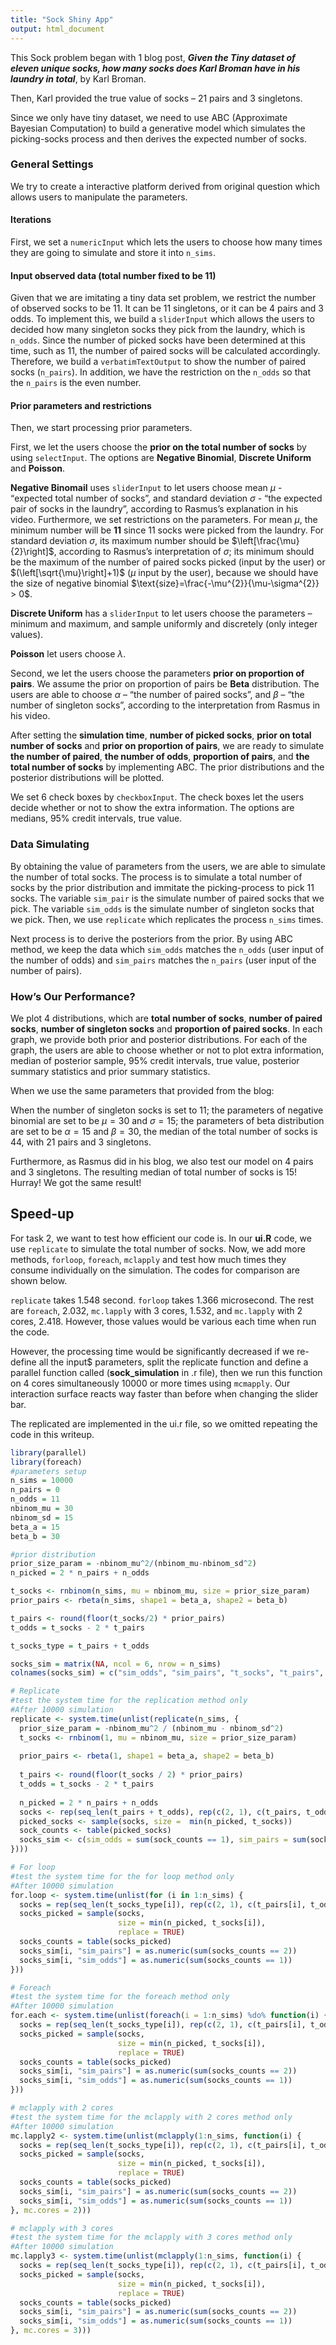 ```yaml
---
title: "Sock Shiny App"
output: html_document
---
```


This Sock problem began with 1 blog post, _**Given the Tiny dataset of eleven unique socks, how many socks does Karl Broman have in his laundry in total**_, by Karl Broman.

Then, Karl provided the true value of socks -- 21 pairs and 3 singletons.

Since we only have tiny dataset, we need to use ABC (Approximate Bayesian Computation) to build a generative model which simulates the picking-socks process and then derives the expected number of socks.

### General Settings

We try to create a interactive platform derived from original question which allows users to manipulate the parameters.

#### Iterations
First, we set a `numericInput` which lets the users to choose how many times they are going to simulate and store it into `n_sims`.

#### Input observed data (total number fixed to be 11)
Given that we are imitating a tiny data set problem, we restrict the number of observed socks to be 11. It can be 11 singletons, or it can be 4 pairs and 3 odds. To implement this, we build a `sliderInput` which allows the users to decided how many singleton socks they pick from the laundry, which is `n_odds`. Since the number of picked socks have been determined at this time, such as 11, the number of paired socks will be calculated accordingly. Therefore, we build a `verbatimTextOutput` to show the number of paired socks (`n_pairs`). In addition, we have the restriction on the `n_odds` so that the `n_pairs ` is the even number. 

#### Prior parameters and restrictions
Then, we start processing prior parameters.

First, we let the users choose the **prior on the total number of socks** by using `selectInput`. The options are **Negative Binomial**, **Discrete Uniform** and **Poisson**.

**Negative Binomail** uses `sliderInput` to let users choose mean $\mu$ - "expected total number of socks", and standard deviation $\sigma$ - "the expected pair of socks in the laundry", according to Rasmus's explanation in his video. Furthermore, we set restrictions on the parameters. For mean $\mu$, the minimum number will be **11** since 11 socks were picked from the laundry. For standard deviation $\sigma$, its maximum number should be $\left[\frac{\mu}{2}\right]$, according to Rasmus's interpretation of $\sigma$; its minimum should be the maximum of the number of paired socks picked (input by the user) or $(\left[\sqrt{\mu}\right]+1)$ ($\mu$ input by the user), because we should have the size of negative binomial $\text{size}=\frac{-\mu^{2}}{\mu-\sigma^{2}} > 0$.

**Discrete Uniform** has a `sliderInput` to let users choose the parameters -- minimum and maximum, and sample uniformly and discretely (only integer values).

**Poisson** let users choose $\lambda$.

Second, we let the users choose the parameters **prior on proportion of pairs**. We assume the prior on proportion of pairs be **Beta** distribution. The users are able to choose $\alpha$ -- "the number of paired socks", and $\beta$ -- "the number of singleton socks", according to the interpretation from Rasmus in his video.

After setting the **simulation time**, **number of picked socks**, **prior on total number of socks** and **prior on proportion of pairs**, we are ready to simulate **the number of paired**, **the number of odds**, **proportion of pairs**, and **the total number of socks** by implementing ABC. The prior distributions and the posterior distributions will be plotted.

We set 6 check boxes by `checkboxInput`. The check boxes let the users decide whether or not to show the extra information. The options are medians, 95% credit intervals, true value.

### Data Simulating

By obtaining the value of parameters from the users, we are able to simulate the number of total socks. The process is to simulate a total number of socks by the prior distribution and immitate the picking-process to pick 11 socks. The variable `sim_pair` is the simulate number of paired socks that we pick. The variable `sim_odds` is the simulate number of singleton socks that we pick. Then, we use `replicate` which replicates the process `n_sims` times.

Next process is to derive the posteriors from the prior. By using ABC method, we keep the data which `sim_odds` matches the `n_odds` (user input of the number of odds) and `sim_pairs` matches the `n_pairs` (user input of the number of pairs).

### How's Our Performance?

We plot 4 distributions, which are **total number of socks**, **number of paired socks**, **number of singleton socks** and **proportion of paired socks**. In each graph, we provide both prior and posterior distributions. For each of the graph, the users are able to choose whether or not to plot extra information, median of posterior sample, 95% credit intervals, true value, posterior summary statistics and prior summary statistics. 

When we use the same parameters that provided from the blog:

When the number of singleton socks is set to 11; the parameters of negative binomial are set to be $\mu=30$ and $\sigma=15$; the parameters of beta distribution are set to be $\alpha=15$ and $\beta=30$, the median of the total number of socks is 44, with 21 pairs and 3 singletons.

Furthermore, as Rasmus did in his blog, we also test our model on 4 pairs and 3 singletons. The resulting median of total number of socks is 15! Hurray! We got the same result!

## Speed-up

For task 2, we want to test how efficient our code is. In our **ui.R** code, we use `replicate` to simulate the total number of socks. Now, we add more methods, `forloop`, `foreach`, `mclapply` and test how much times they consume individually on the simulation. The codes for comparison are shown below.

`replicate` takes 1.548 second. `forloop` takes 1.366 microsecond. The rest are `foreach`, 2.032, `mc.lapply` with 3 cores, 1.532, and `mc.lapply` with 2 cores, 2.418. However, those values would be various each time when run the code.

However, the processing time would be significantly decreased if we re-define all the input$ parameters, split the replicate function and define a parallel function called (**sock_simulation** in .r file), then we run this function on 4 cores simultaneously 10000 or more times using `mcmapply`. Our interaction surface reacts way faster than before when changing the slider bar.

The replicated are implemented in the ui.r file, so we omitted repeating the code in this writeup.

```r
library(parallel)
library(foreach)
#parameters setup
n_sims = 10000
n_pairs = 0
n_odds = 11
nbinom_mu = 30
nbinom_sd = 15
beta_a = 15
beta_b = 30

#prior distribution
prior_size_param = -nbinom_mu^2/(nbinom_mu-nbinom_sd^2)
n_picked = 2 * n_pairs + n_odds

t_socks <- rnbinom(n_sims, mu = nbinom_mu, size = prior_size_param)
prior_pairs <- rbeta(n_sims, shape1 = beta_a, shape2 = beta_b)

t_pairs <- round(floor(t_socks/2) * prior_pairs)
t_odds = t_socks - 2 * t_pairs

t_socks_type = t_pairs + t_odds

socks_sim = matrix(NA, ncol = 6, nrow = n_sims)
colnames(socks_sim) = c("sim_odds", "sim_pairs", "t_socks", "t_pairs", "t_odds", "prior_pairs")

# Replicate
#test the system time for the replication method only
#After 10000 simulation
replicate <- system.time(unlist(replicate(n_sims, { 
  prior_size_param = -nbinom_mu^2 / (nbinom_mu - nbinom_sd^2)
  t_socks <- rnbinom(1, mu = nbinom_mu, size = prior_size_param)
  
  prior_pairs <- rbeta(1, shape1 = beta_a, shape2 = beta_b)
  
  t_pairs <- round(floor(t_socks / 2) * prior_pairs)
  t_odds = t_socks - 2 * t_pairs
  
  n_picked = 2 * n_pairs + n_odds
  socks <- rep(seq_len(t_pairs + t_odds), rep(c(2, 1), c(t_pairs, t_odds)))
  picked_socks <- sample(socks, size =  min(n_picked, t_socks))
  sock_counts <- table(picked_socks)
  socks_sim <- c(sim_odds = sum(sock_counts == 1), sim_pairs = sum(sock_counts == 2),           t_socks = t_socks, t_pairs = t_pairs, t_odds = t_odds, prior_pairs = prior_pairs)
})))

# For loop
#test the system time for the for loop method only
#After 10000 simulation
for.loop <- system.time(unlist(for (i in 1:n_sims) {
  socks = rep(seq_len(t_socks_type[i]), rep(c(2, 1), c(t_pairs[i], t_odds[i])))
  socks_picked = sample(socks,
                        size = min(n_picked, t_socks[i]),
                        replace = TRUE)
  socks_counts = table(socks_picked)
  socks_sim[i, "sim_pairs"] = as.numeric(sum(socks_counts == 2))
  socks_sim[i, "sim_odds"] = as.numeric(sum(socks_counts == 1))
}))

# Foreach
#test the system time for the foreach method only
#After 10000 simulation
for.each <- system.time(unlist(foreach(i = 1:n_sims) %do% function(i) {
  socks = rep(seq_len(t_socks_type[i]), rep(c(2, 1), c(t_pairs[i], t_odds[i])))
  socks_picked = sample(socks,
                        size = min(n_picked, t_socks[i]),
                        replace = TRUE)
  socks_counts = table(socks_picked)
  socks_sim[i, "sim_pairs"] = as.numeric(sum(socks_counts == 2))
  socks_sim[i, "sim_odds"] = as.numeric(sum(socks_counts == 1))
}))

# mclapply with 2 cores
#test the system time for the mclapply with 2 cores method only
#After 10000 simulation
mc.lapply2 <- system.time(unlist(mclapply(1:n_sims, function(i) {
  socks = rep(seq_len(t_socks_type[i]), rep(c(2, 1), c(t_pairs[i], t_odds[i])))
  socks_picked = sample(socks,
                        size = min(n_picked, t_socks[i]),
                        replace = TRUE)
  socks_counts = table(socks_picked)
  socks_sim[i, "sim_pairs"] = as.numeric(sum(socks_counts == 2))
  socks_sim[i, "sim_odds"] = as.numeric(sum(socks_counts == 1))
}, mc.cores = 2)))

# mclapply with 3 cores
#test the system time for the mclapply with 3 cores method only
#After 10000 simulation
mc.lapply3 <- system.time(unlist(mclapply(1:n_sims, function(i) {
  socks = rep(seq_len(t_socks_type[i]), rep(c(2, 1), c(t_pairs[i], t_odds[i])))
  socks_picked = sample(socks,
                        size = min(n_picked, t_socks[i]),
                        replace = TRUE)
  socks_counts = table(socks_picked)
  socks_sim[i, "sim_pairs"] = as.numeric(sum(socks_counts == 2))
  socks_sim[i, "sim_odds"] = as.numeric(sum(socks_counts == 1))
}, mc.cores = 3)))

```